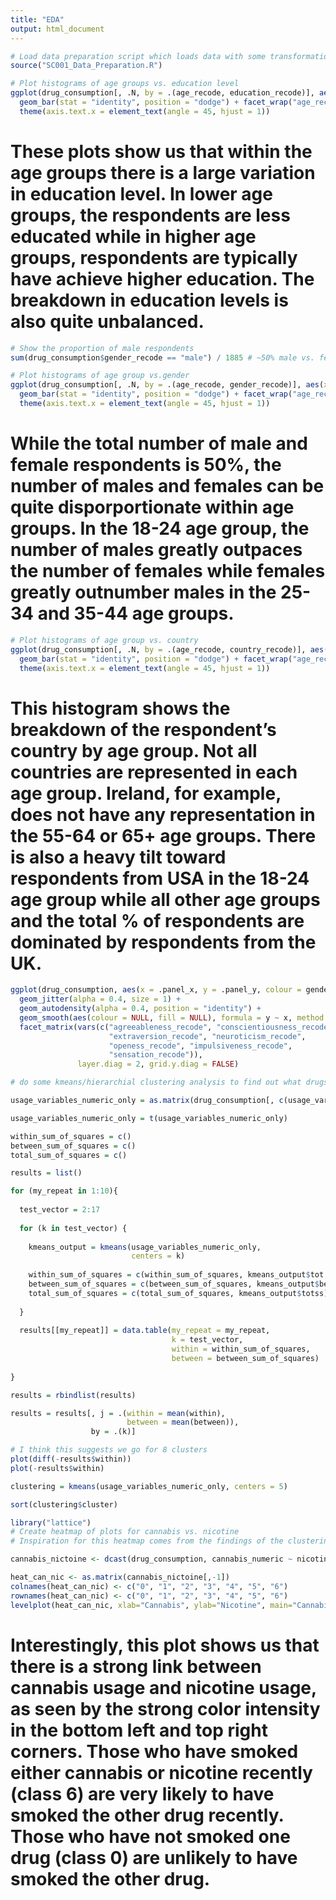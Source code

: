 ```yaml
---
title: "EDA"
output: html_document
---
```


```r
# Load data preparation script which loads data with some transformations
source("SC001_Data_Preparation.R")
```

```r
# Plot histograms of age groups vs. education level
ggplot(drug_consumption[, .N, by = .(age_recode, education_recode)], aes(x = education_recode, y = N)) +
  geom_bar(stat = "identity", position = "dodge") + facet_wrap("age_recode", scales = "free") +
  theme(axis.text.x = element_text(angle = 45, hjust = 1))
```
# These plots show us that within the age groups there is a large variation in education level. In lower age groups, the respondents are less educated while in higher age groups, respondents are typically have achieve higher education. The breakdown in education levels is also quite unbalanced.


```r
# Show the proportion of male respondents
sum(drug_consumption$gender_recode == "male") / 1885 # ~50% male vs. female in total

# Plot histograms of age group vs.gender
ggplot(drug_consumption[, .N, by = .(age_recode, gender_recode)], aes(x = gender_recode, y = N)) +
  geom_bar(stat = "identity", position = "dodge") + facet_wrap("age_recode", scales = "free") +
  theme(axis.text.x = element_text(angle = 45, hjust = 1))
```
# While the total number of male and female respondents is 50%, the number of males and females can be quite disporportionate within age groups. In the 18-24 age group, the number of males greatly outpaces the number of females while females greatly outnumber males in the 25-34 and 35-44 age groups.


```r
# Plot histograms of age group vs. country
ggplot(drug_consumption[, .N, by = .(age_recode, country_recode)], aes(x = country_recode, y = N)) +
  geom_bar(stat = "identity", position = "dodge") + facet_wrap("age_recode", scales = "free") +
  theme(axis.text.x = element_text(angle = 45, hjust = 1))
```
# This histogram shows the breakdown of the respondent's country by age group. Not all countries are represented in each age group. Ireland, for example, does not have any representation in the 55-64 or 65+ age groups. There is also a heavy tilt toward respondents from USA in the 18-24 age group while all other age groups and the total % of respondents are dominated by respondents from the UK.


```r
ggplot(drug_consumption, aes(x = .panel_x, y = .panel_y, colour = gender_recode, fill = gender_recode)) + 
  geom_jitter(alpha = 0.4, size = 1) +
  geom_autodensity(alpha = 0.4, position = "identity") +
  geom_smooth(aes(colour = NULL, fill = NULL), formula = y ~ x, method = "loess") + 
  facet_matrix(vars(c("agreeableness_recode", "conscientiousness_recode",
                      "extraversion_recode", "neuroticism_recode",
                      "openess_recode", "impulsiveness_recode",
                      "sensation_recode")),
               layer.diag = 2, grid.y.diag = FALSE)
```


```r
# do some kmeans/hierarchial clustering analysis to find out what drugs show a usage pattern similar to heroin. Group these drugs together as our predicted case.

usage_variables_numeric_only = as.matrix(drug_consumption[, c(usage_variables_numeric), with = F])

usage_variables_numeric_only = t(usage_variables_numeric_only)

within_sum_of_squares = c()
between_sum_of_squares = c()
total_sum_of_squares = c()

results = list()

for (my_repeat in 1:10){
  
  test_vector = 2:17
  
  for (k in test_vector) {
    
    kmeans_output = kmeans(usage_variables_numeric_only, 
                           centers = k)
    
    within_sum_of_squares = c(within_sum_of_squares, kmeans_output$tot.withinss)
    between_sum_of_squares = c(between_sum_of_squares, kmeans_output$betweenss)
    total_sum_of_squares = c(total_sum_of_squares, kmeans_output$totss)
    
  }
  
  results[[my_repeat]] = data.table(my_repeat = my_repeat, 
                                    k = test_vector, 
                                    within = within_sum_of_squares, 
                                    between = between_sum_of_squares)
  
}

results = rbindlist(results)

results = results[, j = .(within = mean(within),
                          between = mean(between)), 
                  by = .(k)]

# I think this suggests we go for 8 clusters
plot(diff(-results$within))
plot(-results$within)

clustering = kmeans(usage_variables_numeric_only, centers = 5)

sort(clustering$cluster)
```



```r
library("lattice")
# Create heatmap of plots for cannabis vs. nicotine
# Inspiration for this heatmap comes from the findings of the clustering analysis. These drugs belong to the same class and appear to be similar in that they both involve smoking

cannabis_nictoine <- dcast(drug_consumption, cannabis_numeric ~ nicotine_numeric, fun.aggregate = length, value.var = "id")

heat_can_nic <- as.matrix(cannabis_nictoine[,-1])
colnames(heat_can_nic) <- c("0", "1", "2", "3", "4", "5", "6")
rownames(heat_can_nic) <- c("0", "1", "2", "3", "4", "5", "6")
levelplot(heat_can_nic, xlab="Cannabis", ylab="Nicotine", main="Cannabis vs. Nicotine Usage")

```
# Interestingly, this plot shows us that there is a strong link between cannabis usage and nicotine usage, as seen by the strong color intensity in the bottom left and top right corners. Those who have smoked either cannabis or nicotine recently (class 6) are very likely to have smoked the other drug recently. Those who have not smoked one drug (class 0) are unlikely to have smoked the other drug. 




